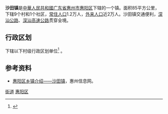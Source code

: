 {{noteTA
|G1=單位
}}
{{中国乡级行政区|44/13/03/101/000}}
'''沙田镇'''是[[中華人民共和國|中華人民共和國]][[广东省|广东省]][[惠州市|惠州市]][[惠阳区|惠阳区]]下辖的一个镇。面积85平方公里，下辖9个村和1个社区，[[常住人口|常住人口]]1.2万人，[[外来人口|外来人口]]近2万人。沙田镇交通便利，[[深汕公路|深汕公路]]、[[深汕高速公路|深汕高速公路]]贯穿全境。

== 行政区划 ==
{{PAGENAMEBASE}}下辖以下村级行政区划单位<ref>{{PRC admin/ref sgc|44/13/03/101/000}}</ref>
{{PRC admin/children|44/13/03/101/000}}。

==参考资料==
*[https://web.archive.org/web/20070311032200/http://www.inhuizhou.com/huizhou/xqjj/hyq/200602/2441.html 惠阳区乡镇介绍——沙田镇]，惠州信息网。
{{reflist}}

{{GD-stub}}
{{PRC admin/navcat|44/13/03/101/000}}

[[Category:惠阳区行政区划|街道]]
[[Category:惠州建制镇|惠阳区]]